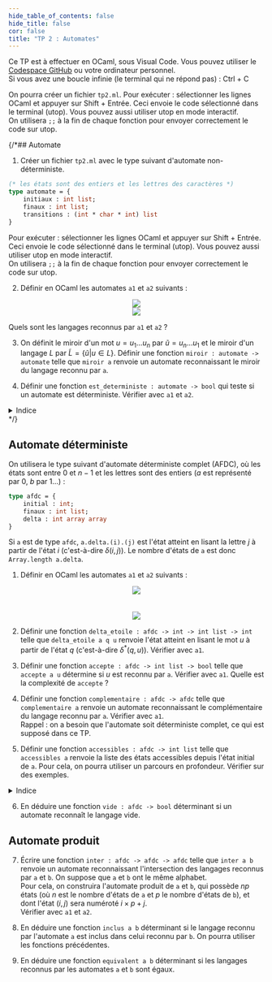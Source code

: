 ```yaml
---
hide_table_of_contents: false
hide_title: false
cor: false
title: "TP 2 : Automates"
---
```


Ce TP est à effectuer en OCaml, sous Visual Code. Vous pouvez utiliser le [Codespace GitHub](../0_codespace.md) ou votre ordinateur personnel.  
Si vous avez une boucle infinie (le terminal qui ne répond pas) : Ctrl + C

On pourra créer un fichier `tp2.ml`. Pour exécuter : sélectionner les lignes OCaml et appuyer sur Shift + Entrée. Ceci envoie le code sélectionné dans le terminal (utop). Vous pouvez aussi utiliser utop en mode interactif.  
On utilisera `;;` à la fin de chaque fonction pour envoyer correctement le code sur utop.

<Solution file={Tp2} lang='ocaml' show={frontMatter.cor} />

{/*## Automate

1. Créer un fichier `tp2.ml` avec le type suivant d'automate non-déterministe. 

```ocaml
(* les états sont des entiers et les lettres des caractères *)
type automate = { 
    initiaux : int list;
    finaux : int list;
    transitions : (int * char * int) list
}
```

Pour exécuter : sélectionner les lignes OCaml et appuyer sur Shift + Entrée. Ceci envoie le code sélectionné dans le terminal (utop). Vous pouvez aussi utiliser utop en mode interactif.  
On utilisera `;;` à la fin de chaque fonction pour envoyer correctement le code sur utop. 

2. Définir en OCaml les automates `a1` et `a2` suivants :


<center>
<img src={a1} width={230}/>
</center>
<center>
<img src={a2} width={360}/>
</center>

Quels sont les langages reconnus par `a1` et `a2` ?

3. On définit le miroir d'un mot $u = u_1 ... u_n$ par $\widetilde{u} = u_n ... u_1$ et le miroir d'un langage $L$ par $\widetilde{L} = \{\widetilde{u} | u \in L\}$. 
Définir une fonction `miroir : automate -> automate` telle que `miroir a` renvoie un automate reconnaissant le miroir du langage reconnu par `a`.

4. Définir une fonction `est_deterministe : automate -> bool` qui teste si un automate est déterministe. Vérifier avec `a1` et `a2`.

<details>
<summary>Indice</summary>

```ocaml
let est_deterministe a =
  let rec aux = function
      | [] -> true
      | (q1, a, q2)::q -> 
          let rec aux2 = function
              ...
          in aux2 q
  in ...
```

</details> */}

## Automate déterministe

On utilisera le type suivant d'automate déterministe complet (AFDC), où les états sont entre $0$ et $n-1$ et les lettres sont des entiers ($a$ est représenté par $0$, $b$ par $1$...) :

```ocaml
type afdc = { 
    initial : int;
    finaux : int list;
    delta : int array array
}
```

Si `a` est de type `afdc`, `a.delta.(i).(j)` est l'état atteint en lisant la lettre $j$ à partir de l'état $i$ (c'est-à-dire $\delta(i, j)$). Le nombre d'états de `a` est donc `Array.length a.delta`.

1. Définir en OCaml les automates `a1` et `a2` suivants :


<center>
<img src={a1} width={200}/>
</center><br></br>
<center>
<img src={a2} width={320}/>
</center>


2. Définir une fonction `delta_etoile : afdc -> int -> int list -> int` telle que `delta_etoile a q u` renvoie l'état atteint en lisant le mot $u$ à partir de l'état $q$ (c'est-à-dire $\delta^*(q, u)$). Vérifier avec `a1`.

3. Définir une fonction `accepte : afdc -> int list -> bool` telle que `accepte a u` détermine si $u$ est reconnu par `a`. Vérifier avec `a1`. Quelle est la complexité de `accepte` ?

4. Définir une fonction `complementaire : afdc -> afdc` telle que `complementaire a` renvoie un automate reconnaissant le complémentaire du langage reconnu par `a`. Vérifier avec `a1`.  
Rappel : on a besoin que l'automate soit déterministe complet, ce qui est supposé dans ce TP.

5. Définir une fonction `accessibles : afdc -> int list` telle que `accessibles a` renvoie la liste des états accessibles depuis l'état initial de `a`. Pour cela, on pourra utiliser un parcours en profondeur. Vérifier sur des exemples.

<details>
<summary>Indice</summary>

```ocaml
let accessibles a =
  let vus = ... in (* vus.(i) = true si l'état i a été visité *)
  let rec aux q = (* parcours en profondeur depuis l'état q *)
    ...
  aux a.initial; (* on commence le parcours en profondeur depuis l'état initial *)
  ...
```

</details>

6. En déduire une fonction `vide : afdc -> bool` déterminant si un automate reconnaît le langage vide.

## Automate produit

7. Écrire une fonction `inter : afdc -> afdc -> afdc` telle que `inter a b` renvoie un automate reconnaissant l'intersection des langages reconnus par `a` et `b`. On suppose que `a` et `b` ont le même alphabet.  
Pour cela, on construira l'automate produit de `a` et `b`, qui possède $np$ états (où $n$ est le nombre d'états de `a` et $p$ le nombre d'états de `b`), et dont l'état $(i, j)$ sera numéroté $i \times p + j$.  
Vérifier avec `a1` et `a2`.

8. En déduire une fonction `inclus a b` déterminant si le langage reconnu par l'automate `a` est inclus dans celui reconnu par `b`. On pourra utiliser les fonctions précédentes.

9. En déduire une fonction `equivalent a b` déterminant si les langages reconnus par les automates `a` et `b` sont égaux.
